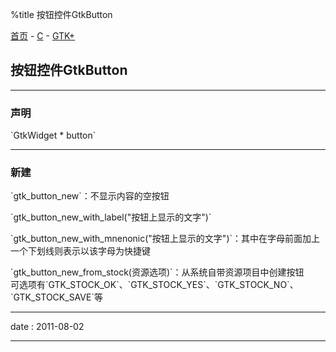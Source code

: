 %title 按钮控件GtkButton

[[../../../index|首页]] - [[../index|C]] - [[index|GTK+]]
==按钮控件GtkButton==
----
===声明===
`GtkWidget * button`
----
===新建===
`gtk_button_new`：不显示内容的空按钮

`gtk_button_new_with_label("按钮上显示的文字")`

`gtk_button_new_with_mnenonic("按钮上显示的文字")`：其中在字母前面加上一个下划线则表示以该字母为快捷键

`gtk_button_new_from_stock(资源选项)`：从系统自带资源项目中创建按钮<br>
可选项有`GTK_STOCK_OK`、`GTK_STOCK_YES`、`GTK_STOCK_NO`、`GTK_STOCK_SAVE`等
----
<red>date</red> : 2011-08-02
----
